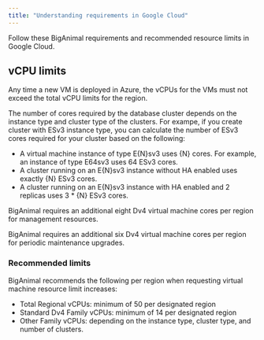 ```yaml
---
title: "Understanding requirements in Google Cloud"
---
```


Follow these BigAnimal requirements and recommended resource limits in Google Cloud.


## vCPU limits

Any time a new VM is deployed in Azure, the vCPUs for the VMs must not exceed the total vCPU limits for the region.

The number of cores required by the database cluster depends on the instance type and cluster type of the clusters. For exampe, if you create cluster with ESv3 instance type, you can calculate the number of ESv3 cores required for your cluster based on the following:

-   A virtual machine instance of type E{N}sv3 uses {N} cores. For example, an instance of type E64sv3 uses 64 ESv3 cores.
-   A cluster running on an E{N}sv3 instance without HA enabled uses exactly {N} ESv3 cores.
-   A cluster running on an E{N}sv3 instance with HA enabled and 2 replicas uses 3 \* {N} ESv3 cores.

BigAnimal requires an additional eight Dv4 virtual machine cores per region for management resources. 

BigAnimal requires an additional six Dv4 virtual machine cores per region for periodic maintenance upgrades.

### Recommended limits

BigAnimal recommends the following per region when requesting virtual machine resource limit increases:

-   Total Regional vCPUs: minimum of 50 per designated region
-   Standard Dv4 Family vCPUs: minimum of 14 per designated region
-   Other Family vCPUs: depending on the instance type, cluster type, and number of clusters.
